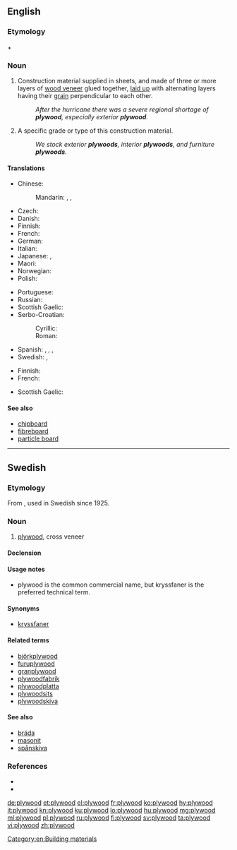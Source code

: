 ==English==
{{wikipedia}}

===Etymology===
{{term|ply||lang=en|sheet}} + {{term|wood||lang=en}}

===Noun===
{{en-noun|-|s}}

# {{context|uncountable|lang=en}} Construction material supplied in sheets, and made of three or more layers of [[wood veneer]] glued together, [[laid up]] with alternating layers having their [[grain]] perpendicular to each other.
#: ''After the hurricane there was a severe regional shortage of '''plywood''', especially exterior '''plywood'''.''
# {{context|countable|lang=en}} A specific grade or type of this construction material.
#: ''We stock exterior '''plywoods''', interior '''plywoods''', and furniture '''plywoods'''.''

====Translations====
{{trans-top|construction material}}
* Chinese:
*: Mandarin: {{t+|cmn|合板|tr=hébǎn|sc=Hani}}, {{t+|cmn|膠合板|sc=Hani}}, {{t|cmn|胶合板|tr=jiāohébǎn|sc=Hani}}
* Czech: {{t|cs|překližka|f}}
* Danish: {{t|da|krydsfiner|m}}
* Finnish: {{t+|fi|vaneri}}
* French: {{t+|fr|contreplaqué|m}}
* German: {{t|de|Sperrholz|n}}
* Italian: {{t+|it|compensato|m}}
* Japanese: {{t|ja|合板|tr=ごうはん, gōhan, ごうばん, gōban|sc=Jpan}}, {{t|ja|ベニヤ板|tr=beniya-ita|sc=Jpan}}
* Maori: {{t|mi|papa tāpatupatu}}
* Norwegian: {{t|no|kryssfiner|m}}
* Polish: {{t|pl|sklejka|f}}
{{trans-mid}}
* Portuguese: {{t|pt|compensado|m}}
* Russian: {{t+|ru|фане́ра|f}}
* Scottish Gaelic: {{t|gd|fiodh-fillte|m}}
* Serbo-Croatian:
*: Cyrillic: {{t|sh|шперплоча|f|sc=Cyrl}}
*: Roman: {{t+|sh|šperploča|f}}
* Spanish: {{t|es|contrachapado|m}}, {{t|es|madera contrachapada|f}}, {{t|es|triplay|m}} {{qualifier|Mexico}},
* Swedish: {{t+|sv|plywood|c}}, {{t|sv|kryssfaner|n}}
{{trans-bottom}}

{{trans-top|specific type or grade of this material}}
* Finnish: {{t+|fi|vaneri}}
* French: {{t+|fr|contreplaqué|m}}
{{trans-mid}}
* Scottish Gaelic: {{t|gd|fiodh-fillte|m}}
{{trans-bottom}}

====See also====
* [[chipboard]]
* [[fibreboard]]
* [[particle board]]

[[Category:en:Building materials]]

----

==Swedish==

===Etymology===
From {{etyl|en|sv}} {{term|lang=en|plywood}}, used in Swedish since 1925.

===Noun===
{{sv-noun|c}}

# {{context|uncountable|lang=sv}} [[#English|plywood]], cross veneer

====Declension====
{{sv-noun-unc-irreg-c|2=plywooden}}

====Usage notes====
* plywood is the common commercial name, but kryssfaner is the preferred technical term.

====Synonyms====
* [[kryssfaner]]

====Related terms====
* [[björkplywood]]
* [[furuplywood]]
* [[granplywood]]
* [[plywoodfabrik]]
* [[plywoodplatta]]
* [[plywoodsits]]
* [[plywoodskiva]]

====See also====
* [[bräda]]
* [[masonit]]
* [[spånskiva]]

===References===
* {{R:SAOL}}
* {{R:SAOB online|plywood}}

[[de:plywood]]
[[et:plywood]]
[[el:plywood]]
[[fr:plywood]]
[[ko:plywood]]
[[hy:plywood]]
[[it:plywood]]
[[kn:plywood]]
[[ku:plywood]]
[[lo:plywood]]
[[hu:plywood]]
[[mg:plywood]]
[[ml:plywood]]
[[pl:plywood]]
[[ru:plywood]]
[[fi:plywood]]
[[sv:plywood]]
[[ta:plywood]]
[[vi:plywood]]
[[zh:plywood]]